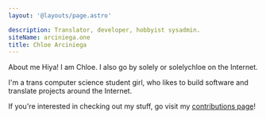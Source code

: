 ```yaml
---
layout: '@layouts/page.astro'

description: Translator, developer, hobbyist sysadmin.
siteName: arciniega.one
title: Chloe Arciniega
---
```




<Me />
<Socials />

<Line>About me</Line>
Hiya! I am Chloe. I also go by solely or solelychloe on the Internet.

I'm a trans computer science student girl, who likes to build software and translate projects around the Internet.

If you're interested in checking out my stuff, go visit my [contributions page][projects]!

<Description />

<Footer />

[projects]: /projects 'My contributions page'
